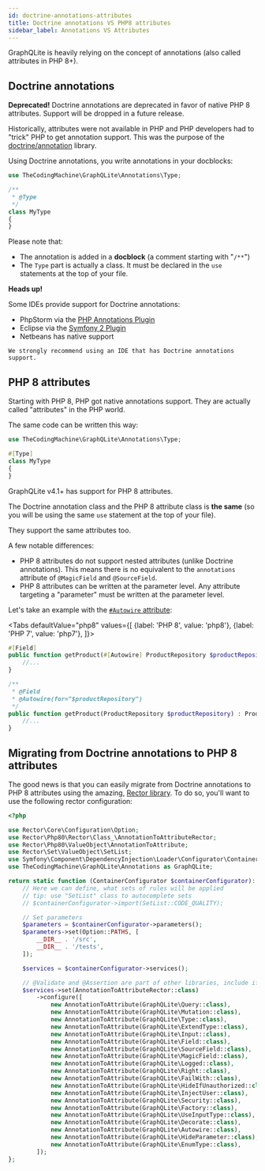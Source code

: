 ```yaml
---
id: doctrine-annotations-attributes
title: Doctrine annotations VS PHP8 attributes
sidebar_label: Annotations VS Attributes
---
```



GraphQLite is heavily relying on the concept of annotations (also called attributes in PHP 8+).

## Doctrine annotations

<div class="alert alert--warning">
    <strong>Deprecated!</strong> Doctrine annotations are deprecated in favor of native PHP 8 attributes. Support will be dropped in a future release.
</div>

Historically, attributes were not available in PHP and PHP developers had to "trick" PHP to get annotation support.  This was the purpose of the [doctrine/annotation](https://www.doctrine-project.org/projects/doctrine-annotations/en/latest/index.html) library.

Using Doctrine annotations, you write annotations in your docblocks:

```php
use TheCodingMachine\GraphQLite\Annotations\Type;

/**
 * @Type
 */
class MyType
{
}
```

Please note that:

- The annotation is added in a **docblock** (a comment starting with "`/**`")
- The `Type` part is actually a class. It must be declared in the `use` statements at the top of your file.


<div class="alert alert--info">
    <strong>Heads up!</strong>
    <p>Some IDEs provide support for Doctrine annotations:</p>
    <ul>
        <li>PhpStorm via the <a href="https://plugins.jetbrains.com/plugin/7320-php-annotations">PHP Annotations Plugin</a></li>
        <li>Eclipse via the <a href="https://marketplace.eclipse.org/content/symfony-plugin">Symfony 2 Plugin</a></li>
        <li>Netbeans has native support</li>
    </ul>

    We strongly recommend using an IDE that has Doctrine annotations support.
</div>

## PHP 8 attributes

Starting with PHP 8, PHP got native annotations support. They are actually called "attributes" in the PHP world.

The same code can be written this way:

```php
use TheCodingMachine\GraphQLite\Annotations\Type;

#[Type]
class MyType
{
}
```

GraphQLite v4.1+ has support for PHP 8 attributes.

The Doctrine annotation class and the PHP 8 attribute class is **the same** (so you will be using the same `use` statement at the top of your file).

They support the same attributes too.

A few notable differences:

- PHP 8 attributes do not support nested attributes (unlike Doctrine annotations). This means there is no equivalent to the `annotations` attribute of `@MagicField` and `@SourceField`.
- PHP 8 attributes can be written at the parameter level. Any attribute targeting a "parameter" must be written at the parameter level.

Let's take an example with the [`#Autowire` attribute](autowiring.mdx):

<Tabs
  defaultValue="php8"
  values={[
    {label: 'PHP 8', value: 'php8'},
    {label: 'PHP 7', value: 'php7'},
  ]}>
  <TabItem value="php8">

```php
#[Field]
public function getProduct(#[Autowire] ProductRepository $productRepository) : Product {
    //...
}
```

  </TabItem>
  <TabItem value="php7">

```php
/**
 * @Field
 * @Autowire(for="$productRepository")
 */
public function getProduct(ProductRepository $productRepository) : Product {
    //...
}
```

  </TabItem>
</Tabs>


## Migrating from Doctrine annotations to PHP 8 attributes

The good news is that you can easily migrate from Doctrine annotations to PHP 8 attributes using the amazing, [Rector library](https://github.com/rectorphp/rector).  To do so, you'll want to use the following rector configuration:

```php title="rector.php"
<?php

use Rector\Core\Configuration\Option;
use Rector\Php80\Rector\Class_\AnnotationToAttributeRector;
use Rector\Php80\ValueObject\AnnotationToAttribute;
use Rector\Set\ValueObject\SetList;
use Symfony\Component\DependencyInjection\Loader\Configurator\ContainerConfigurator;
use TheCodingMachine\GraphQLite\Annotations as GraphQLite;

return static function (ContainerConfigurator $containerConfigurator): void {
    // Here we can define, what sets of rules will be applied
    // tip: use "SetList" class to autocomplete sets
    // $containerConfigurator->import(SetList::CODE_QUALITY);

    // Set parameters
    $parameters = $containerConfigurator->parameters();
    $parameters->set(Option::PATHS, [
        __DIR__ . '/src',
        __DIR__ . '/tests',
    ]);

    $services = $containerConfigurator->services();

    // @Validate and @Assertion are part of other libraries, include if necessary
    $services->set(AnnotationToAttributeRector::class)
        ->configure([
            new AnnotationToAttribute(GraphQLite\Query::class),
            new AnnotationToAttribute(GraphQLite\Mutation::class),
            new AnnotationToAttribute(GraphQLite\Type::class),
            new AnnotationToAttribute(GraphQLite\ExtendType::class),
            new AnnotationToAttribute(GraphQLite\Input::class),
            new AnnotationToAttribute(GraphQLite\Field::class),
            new AnnotationToAttribute(GraphQLite\SourceField::class),
            new AnnotationToAttribute(GraphQLite\MagicField::class),
            new AnnotationToAttribute(GraphQLite\Logged::class),
            new AnnotationToAttribute(GraphQLite\Right::class),
            new AnnotationToAttribute(GraphQLite\FailWith::class),
            new AnnotationToAttribute(GraphQLite\HideIfUnauthorized::class),
            new AnnotationToAttribute(GraphQLite\InjectUser::class),
            new AnnotationToAttribute(GraphQLite\Security::class),
            new AnnotationToAttribute(GraphQLite\Factory::class),
            new AnnotationToAttribute(GraphQLite\UseInputType::class),
            new AnnotationToAttribute(GraphQLite\Decorate::class),
            new AnnotationToAttribute(GraphQLite\Autowire::class),
            new AnnotationToAttribute(GraphQLite\HideParameter::class),
            new AnnotationToAttribute(GraphQLite\EnumType::class),
        ]);
};
```
